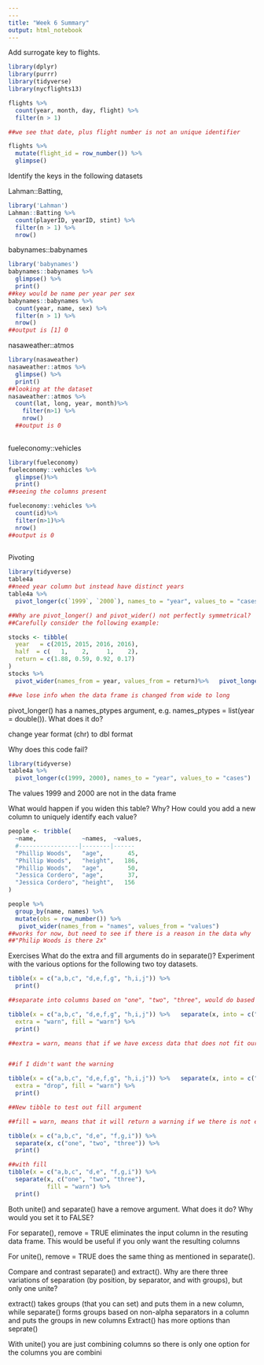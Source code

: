 ```yaml
---
---
title: "Week 6 Summary"
output: html_notebook
---
```

Add surrogate key to flights.

```r
library(dplyr)
library(purrr)
library(tidyverse)
library(nycflights13)

flights %>% 
  count(year, month, day, flight) %>% 
  filter(n > 1)

##we see that date, plus flight number is not an unique identifier
```
```r
flights %>% 
  mutate(flight_id = row_number()) %>%
  glimpse()


```
Identify the keys in the following datasets

Lahman::Batting,
```r
library('Lahman')
Lahman::Batting %>%
  count(playerID, yearID, stint) %>%
  filter(n > 1) %>%
  nrow()
```

babynames::babynames

```r
library('babynames')
babynames::babynames %>%
  glimpse() %>%
  print()
##key would be name per year per sex
babynames::babynames %>%
  count(year, name, sex) %>%
  filter(n > 1) %>%
  nrow()
##output is [1] 0


```

nasaweather::atmos

```r
library(nasaweather)
nasaweather::atmos %>%
  glimpse() %>%
  print()
##looking at the dataset
nasaweather::atmos %>%
  count(lat, long, year, month)%>%
    filter(n>1) %>%
    nrow()
  ##output is 0
  
```

fueleconomy::vehicles

```r
library(fueleconomy)
fueleconomy::vehicles %>%
  glimpse()%>%
  print()
##seeing the columns present

fueleconomy::vehicles %>%
  count(id)%>%
  filter(n>1)%>%
  nrow()
##output is 0
  
```
Pivoting
```r
library(tidyverse)
table4a
##need year column but instead have distinct years
table4a %>% 
  pivot_longer(c(`1999`, `2000`), names_to = "year", values_to = "cases")
```
```r
##Why are pivot_longer() and pivot_wider() not perfectly symmetrical?
##Carefully consider the following example:

stocks <- tibble(
  year   = c(2015, 2015, 2016, 2016),
  half  = c(   1,    2,     1,    2),
  return = c(1.88, 0.59, 0.92, 0.17)
)
stocks %>% 
  pivot_wider(names_from = year, values_from = return)%>%   pivot_longer(`2015`:`2016`, names_to = "year", values_to = "return")

##we lose info when the data frame is changed from wide to long
```
pivot_longer() has a names_ptypes argument, e.g.  names_ptypes = list(year = double()). What does it do?

change year format (chr) to dbl format

Why does this code fail?
```r
library(tidyverse)
table4a %>% 
  pivot_longer(c(1999, 2000), names_to = "year", values_to = "cases")

```
The values 1999 and 2000 are not in the data frame


What would happen if you widen this table? Why? How could you add a new column to uniquely identify each value?

```r
people <- tribble(
  ~name,             ~names,  ~values,
  #-----------------|--------|------
  "Phillip Woods",   "age",       45,
  "Phillip Woods",   "height",   186,
  "Phillip Woods",   "age",       50,
  "Jessica Cordero", "age",       37,
  "Jessica Cordero", "height",   156
)

people %>%
  group_by(name, names) %>%
  mutate(obs = row_number()) %>%
   pivot_wider(names_from = "names", values_from = "values")
##works for now, but need to see if there is a reason in the data why 
##"Philip Woods is there 2x"

```
Exercises
What do the extra and fill arguments do in separate()?
Experiment with the various options for the following two toy datasets.

```r

tibble(x = c("a,b,c", "d,e,f,g", "h,i,j")) %>% 
  print()

##separate into columns based on "one", "two", "three", would do based on commas

tibble(x = c("a,b,c", "d,e,f,g", "h,i,j")) %>%   separate(x, into = c("one", "two", "three"),
  extra = "warn", fill = "warn") %>%
  print()

##extra = warn, means that if we have excess data that does not fit our columns, the system will return a warning. We could also drop or merge


##if I didn't want the warning

tibble(x = c("a,b,c", "d,e,f,g", "h,i,j")) %>%   separate(x, into = c("one", "two", "three"),
  extra = "drop", fill = "warn") %>%
  print()


```

```r
##New tibble to test out fill argument

##fill = warn, means that it will return a warning if we there is not enough data pieces to fit our columns

tibble(x = c("a,b,c", "d,e", "f,g,i")) %>% 
  separate(x, c("one", "two", "three")) %>%
  print()

##with fill
tibble(x = c("a,b,c", "d,e", "f,g,i")) %>% 
  separate(x, c("one", "two", "three"), 
           fill = "warn") %>%
  print()
```

Both unite() and separate() have a remove argument. What does it do? Why would you set it to FALSE?

For separate(), remove = TRUE eliminates the input column in the resuting data frame. This would be useful if you only want the resulting columns

For unite(), remove = TRUE does the same thing as mentioned in separate().

Compare and contrast separate() and extract(). Why are there three variations of separation (by position, by separator, and with groups), but only one unite?

extract() takes groups (that you can set) and puts them in a new column, while separate() forms groups based on non-alpha separators in a column and puts the groups in new columns
Extract() has more options than seprate()

With unite() you are just combining columns so there is only one option for the columns you are combini